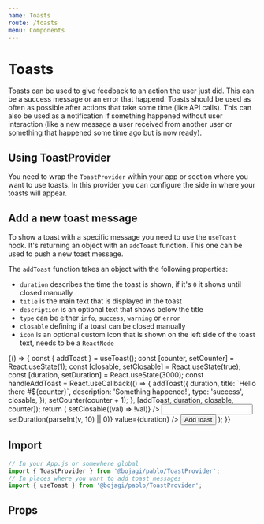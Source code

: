 ```yaml
---
name: Toasts
route: /toasts
menu: Components
---
```



# Toasts

Toasts can be used to give feedback to an action the user just did. This can be a success message or an error
that happend. Toasts should be used as often as possible after actions that take some time (like API calls).
This can also be used as a notification if something happened without user interaction (like a new message
a user received from another user or something that happened some time ago but is now ready).

## Using ToastProvider

You need to wrap the `ToastProvider` within your app or section where you want to use toasts. In this provider
you can configure the side in where your toasts will appear.

## Add a new toast message

To show a toast with a specific message you need to use the `useToast` hook. It's returning an object
with an `addToast` function. This one can be used to push a new toast message.

The `addToast` function takes an object with the following properties:

* `duration` describes the time the toast is shown, if it's `0` it shows until closed manually
* `title` is the main text that is displayed in the toast
* `description` is an optional text that shows below the title
* `type` can be either `info`, `success`, `warning` or `error` 
* `closable` defining if a toast can be closed manually
* `icon` is an optional custom icon that is shown on the left side of the toast text, needs to be a `ReactNode`

<Playground>
  {() => {
    const { addToast } = useToast();
    const [counter, setCounter] = React.useState(1);
    const [closable, setClosable] = React.useState(true);
    const [duration, setDuration] = React.useState(3000);
    const handleAddToast = React.useCallback(() => {
      addToast({
        duration,
        title: `Hello there #${counter}`,
        description: 'Something happened!',
        type: 'success',
        closable,
      });
      setCounter(counter + 1);
    }, [addToast, duration, closable, counter]);
    return (
      <Box>
        <Checkbox
          mb={4}
          label="closable"
          checked={closable}
          onChange={() => setClosable((val) => !val)}
        />
        <Input
          label="Duration (0 for forever)"
          mb={4}
          onChange={(v) => setDuration(parseInt(v, 10) || 0)}
          value={duration}
        />
      <Button onClick={handleAddToast}>Add toast</Button>
    </Box>
    );
  }}
</Playground>

## Import

```js
// In your App.js or somewhere global
import { ToastProvider } from '@bojagi/pablo/ToastProvider';
// In places where you want to add toast messages
import { useToast } from '@bojagi/pablo/ToastProvider';
```

## Props

<Props of={ToastProvider} />
